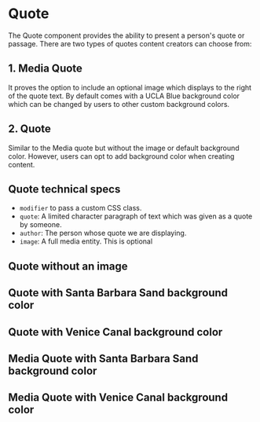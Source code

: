 
<Meta of={QuoteStories} />

# Quote

The Quote component provides the ability to present a person's quote or passage. There are two types of quotes content creators can choose from:

## 1. Media Quote
It proves the option to include an optional image which displays to the right of the quote text. By default comes with a UCLA Blue background color which can be changed by users to other custom background colors.

<Story of={QuoteStories.MediaQuote} />

## 2. Quote
Similar to the Media quote but without the image or default background color. However, users can opt to add background color when creating content.
<Story of={QuoteStories.Quote} />

## Quote technical specs

* `modifier` to pass a custom CSS class.
* `quote`: A limited character paragraph of text which was given as a quote by someone.
* `author`: The person whose quote we are displaying.
* `image`: A full media entity. This is optional

## Quote without an image

<Story of={QuoteStories.Quote} />

## Quote with Santa Barbara Sand background color

<Story of={QuoteStories.QuoteSantaBarbaraSand} />

## Quote with Venice Canal background color

<Story of={QuoteStories.QuoteVeniceCanal} />

## Media Quote with Santa Barbara Sand background color

<Story of={QuoteStories.SantaBarbaraSand} />

## Media Quote with Venice Canal background color

<Story of={QuoteStories.VeniceCanal} />
